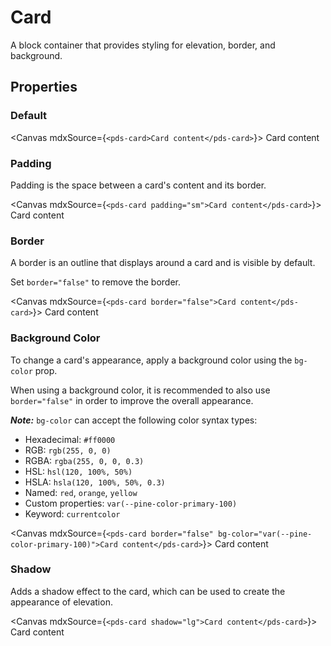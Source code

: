 
<Meta of={stories} />

# Card

A block container that provides styling for elevation, border, and background.

## Properties

<ArgTypes of={stories} />

### Default

<Canvas mdxSource={`<pds-card>Card content</pds-card>`}>
  <pds-card>Card content</pds-card>
</Canvas>

### Padding

Padding is the space between a card's content and its border.

<Canvas mdxSource={`<pds-card padding="sm">Card content</pds-card>`}>
  <pds-card padding="sm">Card content</pds-card>
</Canvas>

### Border

A border is an outline that displays around a card and is visible by default.

Set `border="false"` to remove the border.

<Canvas mdxSource={`<pds-card border="false">Card content</pds-card>`}>
  <pds-card border="false">Card content</pds-card>
</Canvas>

### Background Color

To change a card's appearance, apply a background color using the `bg-color` prop.

When using a background color, it is recommended to also use `border="false"` in order to improve the overall appearance.

***Note:*** `bg-color` can accept the following color syntax types:

- Hexadecimal: `#ff0000`
- RGB: `rgb(255, 0, 0)`
- RGBA: `rgba(255, 0, 0, 0.3)`
- HSL: `hsl(120, 100%, 50%)`
- HSLA: `hsla(120, 100%, 50%, 0.3)`
- Named:  `red`, `orange`, `yellow`
- Custom properties: `var(--pine-color-primary-100)`
- Keyword: `currentcolor`

<Canvas mdxSource={`<pds-card border="false" bg-color="var(--pine-color-primary-100)">Card content</pds-card>`}>
<pds-card border="false" bg-color="var(--pine-color-primary-100)">Card content</pds-card>
</Canvas>

### Shadow

Adds a shadow effect to the card, which can be used to create the appearance of elevation.

<Canvas mdxSource={`<pds-card shadow="lg">Card content</pds-card>`}>
  <pds-card shadow="lg">Card content</pds-card>
</Canvas>
